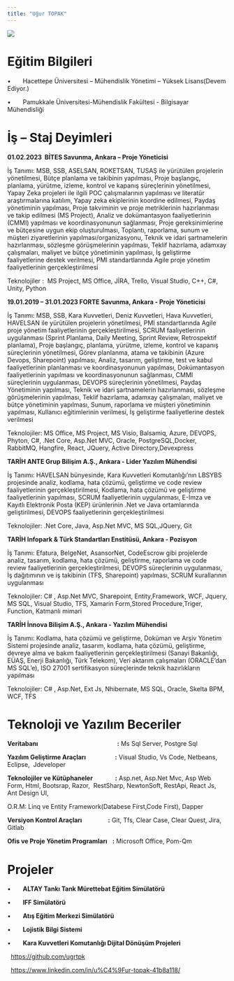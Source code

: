 ```yaml
---
title: "Uğur TOPAK"
---
```


![](/assets/images/ugur_topak.jpg){fig-align="center"}

# Eğitim Bilgileri

•       Hacettepe Üniversitesi – Mühendislik Yönetimi – Yüksek Lisans(Devem Ediyor.)

•       Pamukkale Üniversitesi-Mühendislik Fakültesi - Bilgisayar Mühendisliği 

# İş – Staj Deyimleri

**01.02.2023  BİTES Savunma, Ankara – Proje Yöneticisi**  

İş Tanımı: MSB, SSB, ASELSAN, ROKETSAN, TUSAŞ ile yürütülen projelerin yönetilmesi, Bütçe planlama ve takibinin yapılması, Proje başlangıç, planlama, yürütme, izleme, kontrol ve kapanış süreçlerinin yönetilmesi, Yapay Zeka projeleri ile ilgili POC çalışmalarının yapılması ve literatür araştırmalarına katılım, Yapay zeka ekiplerinin koordine edilmesi, Paydaş yönetiminin yapılması, Proje takviminin ve proje metriklerinin hazırlanması ve takip edilmesi (MS Project), Analiz ve dokümantasyon faaliyetlerinin (CMMI) yapılması ve koordinasyonunun sağlanması, Proje gereksinimlerine ve bütçesine uygun ekip oluşturulması, Toplantı, raporlama, sunum ve müşteri ziyaretlerinin yapılması/organizasyonu, Teknik ve idari şartnamelerin hazırlanması, sözleşme görüşmelerinin yapılması, Teklif hazırlama, adamxay çalışmaları, maliyet ve bütçe yönetiminin yapılması, İş geliştirme faaliyetlerine destek verilmesi, PMI standartlarında Agile proje yönetim faaliyetlerinin gerçekleştirilmesi

Teknolojiler :  MS Project, MS Office, JİRA, Trello, Visual Studio, C++, C#, Unity, Python

**19.01.2019 – 31.01.2023 FORTE Savunma, Ankara - Proje Yöneticisi**  

İş Tanımı: MSB, SSB, Kara Kuvvetleri, Deniz Kuvvetleri, Hava Kuvvetleri, HAVELSAN ile yürütülen projelerin yönetilmesi, PMI standartlarında Agile proje yönetim faaliyetlerinin gerçekleştirilmesi, SCRUM faaliyetlerinin uygulanması (Sprint Planlama, Daily Meeting, Sprint Review, Retrospektif planlama), Proje başlangıç, planlama, yürütme, izleme, kontrol ve kapanış süreçlerinin yönetilmesi, Görev planlanma, atama ve takibinin (Azure Devops, Sharepoint) yapılması, Analiz, tasarım, geliştirme, test ve kabul faaliyetlerinin planlanması ve koordinasyonunun yapılması, Dokümantasyon faaliyetlerinin yapılması ve koordinasyonunun sağlanması, CMMI süreçlerinin uygulanması, DEVOPS süreçlerinin yönetilmesi, Paydaş Yönetiminin yapılması, Teknik ve idari şartnamelerin hazırlanması, sözleşme görüşmelerinin yapılması, Teklif hazırlama, adamxay çalışmaları, maliyet ve bütçe yönetiminin yapılması, Sunum, raporlama ve müşteri yönetiminin yapılması, Kullanıcı eğitimlerinin verilmesi, İş geliştirme faaliyetlerine destek verilmesi

Teknolojiler: MS Office, MS Project, MS Visio, Balsamiq, Azure, DEVOPS, Phyton, C#, .Net Core, Asp.Net MVC, Oracle, PostgreSQL,Docker, RabbitMQ, Hangfire, React, JQuery, Active Directory,Devexpress

**TARİH  ANTE Grup Bilişim A.Ş., Ankara - Lider Yazılım Mühendisi**  

İş Tanımı: HAVELSAN bünyesinde, Kara Kuvvetleri Komutanlığı’nın LBSYBS projesinde analiz, kodlama, hata çözümü, geliştirme ve code review faaliyetlerinin gerçekleştirilmesi, Kodlama, hata çözümü ve geliştirme faaliyetlerinin yapılması, SCRUM faaliyetlerinin uygulanması, E-İmza ve Kayıtlı Elektronik Posta (KEP) ürünlerinin .Net ve Java ortamlarında geliştirilmesi, DEVOPS faaliyetlerinin gerçekleştirilmesi

Teknolojiler: .Net Core, Java, Asp.Net MVC, MS SQL,JQuery, Git


**TARİH  Infopark & Türk Standartları Enstitüsü, Ankara - Pozisyon**  

İş Tanımı: Efatura, BelgeNet, AsansorNet, CodeEscrow gibi projelerde analiz, tasarım, kodlama, hata çözümü, geliştirme, raporlama ve code review faaliyetlerinin gerçekleştirilmesi, DEVOPS süreçlerinin uygulanması, İş dağıtımının ve iş takibinin (TFS, Sharepoint) yapılması, SCRUM kurallarının uygulanması

Teknolojiler: C# , Asp.Net MVC, Sharepoint, Entity,Framework, WCF, Jquery, MS SQL, Visual Studio, TFS, Xamarin Form,Stored Procedure,Triger, Function, Katmanlı mimari

**TARİH  İnnova Bilişim A.Ş., Ankara - Yazılım Mühendisi**  

İş Tanımı: Kodlama, hata çözümü ve geliştirme, Doküman ve Arşiv Yönetim Sistemi projesinde analiz, tasarım, kodlama, hata çözümü, geliştirme, devreye alma ve bakım faaliyetlerinin gerçekleştirilmesi (Sanayi Bakanlığı, EÜAŞ, Enerji Bakanlığı, Türk Telekom), Veri aktarım çalışmaları (ORACLE’dan MS SQL’e), ISO 27001 sertifikasyon süreçlerinde teknik hazırlıkların yapılması

Teknolojiler: C# , Asp.Net, Ext Js, Nhibernate, MS SQL, Oracle, Skelta BPM, WCF, TFS



# Teknoloji ve Yazılım Beceriler

**Veritabanı**                                              **:** Ms Sql Server, Postgre Sql

**Yazılım Geliştirme Araçları**                 **:** Visual Studio, Vs Code, Netbeans,  Eclipse,  Jdeveloper 

**Teknolojiler ve Kütüphaneler**             **:** Asp.net, Asp.Net Mvc, Asp Web Form, Html, Bootsrap, Razor,  RestSharp, NewtonSoft, RestApi, React Js, Ant Design UI,

O.R.M: Linq ve Entity Framework(Databese First,Code First), Dapper

**Versiyon Kontrol Araçları                  :** Git, Tfs, Clear Case, Clear Quest, Jira, Gitlab 

**Ofis ve Proje Yönetim Programları**   **:** Microsoft Office, Pom-Qm

# Projeler

•       **ALTAY Tankı Tank Mürettebat Eğitim Simülatörü**  

•       **IFF Simülatörü**  

•       **Atış Eğitim Merkezi Simülatörü**  

•       **Lojistik Bilgi Sistemi**

•       **Kara Kuvvetleri Komutanlığı Dijital Dönüşüm Projeleri**  

  <https://github.com/ugrtpk>

  <https://www.linkedin.com/in/u%C4%9Fur-topak-41b8a118/>
